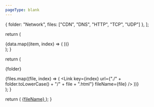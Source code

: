 ```yaml
---
pageType: blank
---
```


  { folder: "Network", files: ["CDN", "DNS", "HTTP", "TCP", "UDP"] },
];

  return (
    <div className="app">
      {data.map((item, index) => (
        <Card key={index} folder={item.folder} files={item.files} />
      ))}
    </div>
  );
}

  return (
    <div className="card">
      <p>{folder}</p>
      <div>
        {files.map((file, index) => (
          <Link
            key={index}
            url={"./" + folder.toLowerCase() + "/" + file + ".html"}
            fileName={file}
          />
        ))}
      </div>
    </div>
  );
}

  return (
    <a className="link" href={url}>
      {fileName}
    </a>
  );
}

<App />
